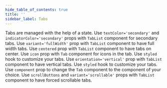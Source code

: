 ```yaml
---
hide_table_of_contents: true
title: ''
sidebar_label: Tabs
---
```




<Grid container spacing={6}>
  <PageHeader 
    title='Tabs'
    subtitle='Tabs make it easy to explore and switch between different views.'
    href='https://mui.com/material-ui/react-tabs/'
  />
  <Grid item xs={12} md={6}>
    <CardSnippet
      title='Default Tabs'
      code={SourceCodeTabsBasic}
    >
      <Typography sx={{ mb: 4 }}>
        Tabs are managed with the help of a state.
      </Typography>
      <TabsBasic />
    </CardSnippet>
  </Grid>
  <Grid item xs={12} md={6}>
    <CardSnippet
      title='Color'
      code={SourceCodeTabsColor}
    >
      <Typography sx={{ mb: 4 }}>
        Use <code>textColor='secondary'</code> and <code>indicatorColor='secondary'</code> props with <code>TabList</code> component for secondary tabs.
      </Typography>
      <TabsColor />
    </CardSnippet>
  </Grid>
  <Grid item xs={12} md={6}>
    <CardSnippet
      title='Full Width Tabs'
      code={SourceCodeTabsFullWidth}
    >
      <Typography sx={{ mb: 4 }}>
        Use <code>variant='fullWidth'</code> prop with <code>TabList</code> component to have full width tabs.
      </Typography>
      <TabsFullWidth />
    </CardSnippet>
  </Grid>
  <Grid item xs={12} md={6}>
    <CardSnippet
      title='Centered Tabs'
      code={SourceCodeTabsCentered}
    >
      <Typography sx={{ mb: 4 }}>
        Use <code>centered</code> prop with <code>TabList</code> component to have tabs on center.
      </Typography>
      <TabsCentered />
    </CardSnippet>
  </Grid>
  <Grid item xs={12} md={6}>
    <CardSnippet
      title='Icon Tabs'
      code={SourceCodeTabsIcon}
    >
      <Typography sx={{ mb: 4 }}>
        Use <code>icon</code> prop with <code>Tab</code> component for icons in the tab.
      </Typography>
      <TabsIcon />
    </CardSnippet>
  </Grid>
  <Grid item xs={12} md={6}>
    <CardSnippet
      title='Customized Tabs'
      code={SourceCodeTabsCustomized}
    >
      <Typography sx={{ mb: 4 }}>
        Use <code>styled</code> hook to customize your tabs.
      </Typography>
      <TabsCustomized />
    </CardSnippet>
  </Grid>
  <Grid item xs={12} md={6}>
    <CardSnippet
      title='Vertical Tabs'
      code={SourceCodeTabsVertical}
    >
      <Typography sx={{ mb: 4 }}>
        Use <code>orientation='vertical'</code> prop with <code>TabList</code> component to have vertical tabs.
      </Typography>
      <TabsVertical />
    </CardSnippet>
  </Grid>
  <Grid item xs={12} md={6}>
    <CardSnippet
      title='Customized Vertical Tabs'
      code={SourceCodeTabsCustomizedVertical}
    >
      <Typography sx={{ mb: 4 }}>
        Use <code>styled</code> hook to customize your tabs.
      </Typography>
      <TabsCustomizedVertical />
    </CardSnippet>
  </Grid>
  <Grid item xs={12} md={6}>
    <CardSnippet
      title='Nav Tabs'
      code={SourceCodeTabsNav}
    >
      <Typography sx={{ mb: 4 }}>
        Use <code>component</code> prop to change the <code>Tab</code> component to the component of your choice.
      </Typography>
      <TabsNav />
    </CardSnippet>
  </Grid>
  <Grid item xs={12} md={6}>
    <CardSnippet
      title='Forced Scroll Buttons'
      code={SourceCodeTabsForcedScroll}
    >
      <Typography sx={{ mb: 4 }}>
        Use <code>scrollButtons</code> and <code>variant='scrollable'</code> props with <code>TabList</code> component to have forced scrollable tabs.
      </Typography>
      <TabsForcedScroll />
    </CardSnippet>
  </Grid>
</Grid>